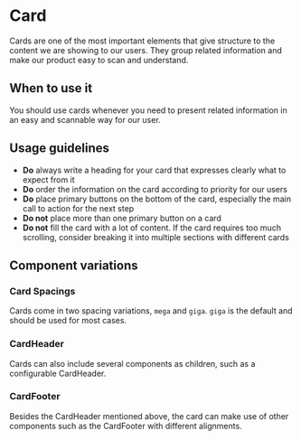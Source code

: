 
<Meta of={Stories} />

# Card

Cards are one of the most important elements that give structure to the content we are showing to our users. They group related information and make our product easy to scan and understand.

<Canvas withToolbar={true} of={Stories.Base} />
<Controls />

## When to use it

You should use cards whenever you need to present related information in an easy and scannable way for our user.

## Usage guidelines

- **Do** always write a heading for your card that expresses clearly what to expect from it
- **Do** order the information on the card according to priority for our users
- **Do** place primary buttons on the bottom of the card, especially the main call to action for the next step
- **Do not** place more than one primary button on a card
- **Do not** fill the card with a lot of content. If the card requires too much scrolling, consider breaking it into multiple sections with different cards

## Component variations

### Card Spacings

Cards come in two spacing variations, `mega` and `giga`. `giga` is the default and should be used for most cases.

<Canvas of={Stories.Spacings} />

### CardHeader

Cards can also include several components as children, such as a configurable CardHeader.

<Canvas of={Stories.WithHeader} />

### CardFooter

Besides the CardHeader mentioned above, the card can make use of other components such as the CardFooter with different alignments.

<Canvas of={Stories.WithFooter} />
